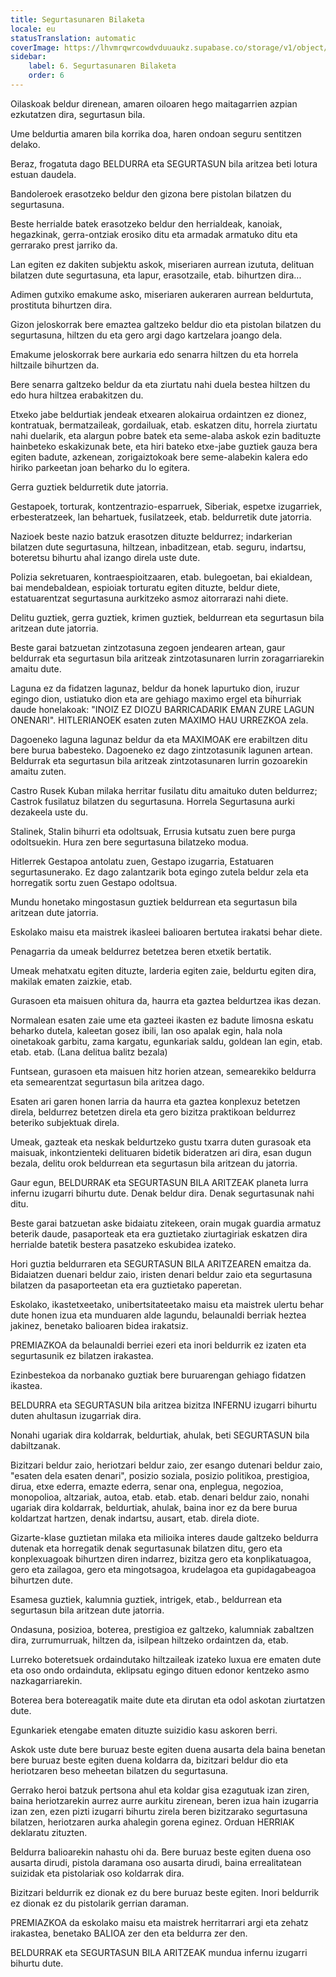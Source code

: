```yaml
---
title: Segurtasunaren Bilaketa
locale: eu
statusTranslation: automatic
coverImage: https://lhvmrqwrcowdvduuaukz.supabase.co/storage/v1/object/public/strapi-uploads/small_cover-educacion-fundamental.webp-2d51a7828a2b1309555be27f7e2a61a0.webp
sidebar:
    label: 6. Segurtasunaren Bilaketa
    order: 6
---
```

Oilaskoak beldur direnean, amaren oiloaren hego maitagarrien azpian ezkutatzen dira, segurtasun bila.

Ume beldurtia amaren bila korrika doa, haren ondoan seguru sentitzen delako.

Beraz, frogatuta dago BELDURRA eta SEGURTASUN bila aritzea beti lotura estuan daudela.

Bandoleroek erasotzeko beldur den gizona bere pistolan bilatzen du segurtasuna.

Beste herrialde batek erasotzeko beldur den herrialdeak, kanoiak, hegazkinak, gerra-ontziak erosiko ditu eta armadak armatuko ditu eta gerrarako prest jarriko da.

Lan egiten ez dakiten subjektu askok, miseriaren aurrean izututa, delituan bilatzen dute segurtasuna, eta lapur, erasotzaile, etab. bihurtzen dira...

Adimen gutxiko emakume asko, miseriaren aukeraren aurrean beldurtuta, prostituta bihurtzen dira.

Gizon jeloskorrak bere emaztea galtzeko beldur dio eta pistolan bilatzen du segurtasuna, hiltzen du eta gero argi dago kartzelara joango dela.

Emakume jeloskorrak bere aurkaria edo senarra hiltzen du eta horrela hiltzaile bihurtzen da.

Bere senarra galtzeko beldur da eta ziurtatu nahi duela bestea hiltzen du edo hura hiltzea erabakitzen du.

Etxeko jabe beldurtiak jendeak etxearen alokairua ordaintzen ez dionez, kontratuak, bermatzaileak, gordailuak, etab. eskatzen ditu, horrela ziurtatu nahi duelarik, eta alargun pobre batek eta seme-alaba askok ezin badituzte hainbeteko eskakizunak bete, eta hiri bateko etxe-jabe guztiek gauza bera egiten badute, azkenean, zorigaiztokoak bere seme-alabekin kalera edo hiriko parkeetan joan beharko du lo egitera.

Gerra guztiek beldurretik dute jatorria.

Gestapoek, torturak, kontzentrazio-esparruek, Siberiak, espetxe izugarriek, erbesteratzeek, lan behartuek, fusilatzeek, etab. beldurretik dute jatorria.

Nazioek beste nazio batzuk erasotzen dituzte beldurrez; indarkerian bilatzen dute segurtasuna, hiltzean, inbaditzean, etab. seguru, indartsu, boteretsu bihurtu ahal izango direla uste dute.

Polizia sekretuaren, kontraespioitzaaren, etab. bulegoetan, bai ekialdean, bai mendebaldean, espioiak torturatu egiten dituzte, beldur diete, estatuarentzat segurtasuna aurkitzeko asmoz aitorrarazi nahi diete.

Delitu guztiek, gerra guztiek, krimen guztiek, beldurrean eta segurtasun bila aritzean dute jatorria.

Beste garai batzuetan zintzotasuna zegoen jendearen artean, gaur beldurrak eta segurtasun bila aritzeak zintzotasunaren lurrin zoragarriarekin amaitu dute.

Laguna ez da fidatzen lagunaz, beldur da honek lapurtuko dion, iruzur egingo dion, ustiatuko dion eta are gehiago maximo ergel eta bihurriak daude honelakoak: "INOIZ EZ DIOZU BARRICADARIK EMAN ZURE LAGUN ONENARI". HITLERIANOEK esaten zuten MAXIMO HAU URREZKOA zela.

Dagoeneko laguna lagunaz beldur da eta MAXIMOAK ere erabiltzen ditu bere burua babesteko. Dagoeneko ez dago zintzotasunik lagunen artean. Beldurrak eta segurtasun bila aritzeak zintzotasunaren lurrin gozoarekin amaitu zuten.

Castro Rusek Kuban milaka herritar fusilatu ditu amaituko duten beldurrez; Castrok fusilatuz bilatzen du segurtasuna. Horrela Segurtasuna aurki dezakeela uste du.

Stalinek, Stalin bihurri eta odoltsuak, Errusia kutsatu zuen bere purga odoltsuekin. Hura zen bere segurtasuna bilatzeko modua.

Hitlerrek Gestapoa antolatu zuen, Gestapo izugarria, Estatuaren segurtasunerako. Ez dago zalantzarik bota egingo zutela beldur zela eta horregatik sortu zuen Gestapo odoltsua.

Mundu honetako mingostasun guztiek beldurrean eta segurtasun bila aritzean dute jatorria.

Eskolako maisu eta maistrek ikasleei balioaren bertutea irakatsi behar diete.

Penagarria da umeak beldurrez betetzea beren etxetik bertatik.

Umeak mehatxatu egiten dituzte, larderia egiten zaie, beldurtu egiten dira, makilak ematen zaizkie, etab.

Gurasoen eta maisuen ohitura da, haurra eta gaztea beldurtzea ikas dezan.

Normalean esaten zaie ume eta gazteei ikasten ez badute limosna eskatu beharko dutela, kaleetan gosez ibili, lan oso apalak egin, hala nola oinetakoak garbitu, zama kargatu, egunkariak saldu, goldean lan egin, etab. etab. etab. (Lana delitua balitz bezala)

Funtsean, gurasoen eta maisuen hitz horien atzean, semearekiko beldurra eta semearentzat segurtasun bila aritzea dago.

Esaten ari garen honen larria da haurra eta gaztea konplexuz betetzen direla, beldurrez betetzen direla eta gero bizitza praktikoan beldurrez beteriko subjektuak direla.

Umeak, gazteak eta neskak beldurtzeko gustu txarra duten gurasoak eta maisuak, inkontzienteki delituaren bidetik bideratzen ari dira, esan dugun bezala, delitu orok beldurrean eta segurtasun bila aritzean du jatorria.

Gaur egun, BELDURRAK eta SEGURTASUN BILA ARITZEAK planeta lurra infernu izugarri bihurtu dute. Denak beldur dira. Denak segurtasunak nahi ditu.

Beste garai batzuetan aske bidaiatu zitekeen, orain mugak guardia armatuz beterik daude, pasaporteak eta era guztietako ziurtagiriak eskatzen dira herrialde batetik bestera pasatzeko eskubidea izateko.

Hori guztia beldurraren eta SEGURTASUN BILA ARITZEAREN emaitza da. Bidaiatzen duenari beldur zaio, iristen denari beldur zaio eta segurtasuna bilatzen da pasaporteetan eta era guztietako paperetan.

Eskolako, ikastetxeetako, unibertsitateetako maisu eta maistrek ulertu behar dute honen izua eta munduaren alde lagundu, belaunaldi berriak heztea jakinez, benetako balioaren bidea irakatsiz.

PREMIAZKOA da belaunaldi berriei ezeri eta inori beldurrik ez izaten eta segurtasunik ez bilatzen irakastea.

Ezinbestekoa da norbanako guztiak bere buruarengan gehiago fidatzen ikastea.

BELDURRA eta SEGURTASUN bila aritzea bizitza INFERNU izugarri bihurtu duten ahultasun izugarriak dira.

Nonahi ugariak dira koldarrak, beldurtiak, ahulak, beti SEGURTASUN bila dabiltzanak.

Bizitzari beldur zaio, heriotzari beldur zaio, zer esango dutenari beldur zaio, "esaten dela esaten denari", posizio soziala, posizio politikoa, prestigioa, dirua, etxe ederra, emazte ederra, senar ona, enplegua, negozioa, monopolioa, altzariak, autoa, etab. etab. etab. denari beldur zaio, nonahi ugariak dira koldarrak, beldurtiak, ahulak, baina inor ez da bere burua koldartzat hartzen, denak indartsu, ausart, etab. direla diote.

Gizarte-klase guztietan milaka eta milioika interes daude galtzeko beldurra dutenak eta horregatik denak segurtasunak bilatzen ditu, gero eta konplexuagoak bihurtzen diren indarrez, bizitza gero eta konplikatuagoa, gero eta zailagoa, gero eta mingotsagoa, krudelagoa eta gupidagabeagoa bihurtzen dute.

Esamesa guztiek, kalumnia guztiek, intrigek, etab., beldurrean eta segurtasun bila aritzean dute jatorria.

Ondasuna, posizioa, boterea, prestigioa ez galtzeko, kalumniak zabaltzen dira, zurrumurruak, hiltzen da, isilpean hiltzeko ordaintzen da, etab.

Lurreko boteretsuek ordaindutako hiltzaileak izateko luxua ere ematen dute eta oso ondo ordainduta, eklipsatu egingo dituen edonor kentzeko asmo nazkagarriarekin.

Boterea bera botereagatik maite dute eta dirutan eta odol askotan ziurtatzen dute.

Egunkariek etengabe ematen dituzte suizidio kasu askoren berri.

Askok uste dute bere buruaz beste egiten duena ausarta dela baina benetan bere buruaz beste egiten duena koldarra da, bizitzari beldur dio eta heriotzaren beso meheetan bilatzen du segurtasuna.

Gerrako heroi batzuk pertsona ahul eta koldar gisa ezagutuak izan ziren, baina heriotzarekin aurrez aurre aurkitu zirenean, beren izua hain izugarria izan zen, ezen pizti izugarri bihurtu zirela beren bizitzarako segurtasuna bilatzen, heriotzaren aurka ahalegin gorena eginez. Orduan HERRIAK deklaratu zituzten.

Beldurra balioarekin nahastu ohi da. Bere buruaz beste egiten duena oso ausarta dirudi, pistola daramana oso ausarta dirudi, baina errealitatean suizidak eta pistolariak oso koldarrak dira.

Bizitzari beldurrik ez dionak ez du bere buruaz beste egiten. Inori beldurrik ez dionak ez du pistolarik gerrian daraman.

PREMIAZKOA da eskolako maisu eta maistrek herritarrari argi eta zehatz irakastea, benetako BALIOA zer den eta beldurra zer den.

BELDURRAK eta SEGURTASUN BILA ARITZEAK mundua infernu izugarri bihurtu dute.

